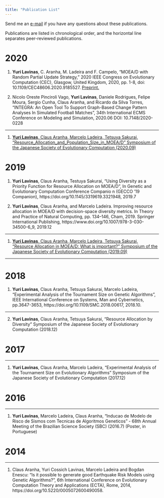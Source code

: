 ```yaml
---
title: "Publication List"
---
```


Send me an [e-mail](mailto:lavinas.yuri.xp@alumni.tsukuba.ac.jp) if you have any questions about these publications.

Publications are listed in chronological order, and the horizontal line separates peer-reviewed publications.

# 2020
1. **Yuri Lavinas**, C. Aranha, M. Ladeira and F. Campelo, "MOEA/D with Random Partial Update Strategy," 2020 IEEE Congress on Evolutionary Computation (CEC), Glasgow, United Kingdom, 2020, pp. 1-8, doi: 10.1109/CEC48606.2020.9185527. [Preprint.](https://arxiv.org/abs/2001.06980)

2. Nicolo Oreste Pinciroli Vago, **Yuri Lavinas**, Daniele Rodrigues, Felipe Moura, Sergio Cunha, Claus Aranha, and Ricardo da Silva Torres, "INTEGRA: An Open Tool To Support Graph-Based Change Pattern Analyses In Simulated Football Matches", 34th International ECMS Conference on Modeling and Simulation, 2020.06 DOI: 10.7148/2020-0228

-----

1. [**Yuri Lavinas**, Claus Aranha, Marcelo Ladeira, Tetsuya Sakurai, "Resource_Allocation_and_Population_Size_in_MOEA/D" Symposium of the Japanese Society of Evolutionary Computation (2020.09)](papers/Resource_Allocation_and_Population_Size_in_MOEA/D.pdf)


# 2019
1. **Yuri Lavinas**, Claus Aranha, Testuya Sakurai, "Using Diversity as a Priority Function for Resource Allocation on MOEA/D", In Genetic and Evolutionary Computation Conference Companio n (GECCO '19 Companion), https://doi.org/10.1145/3319619.3321948, 2019.7

2. **Yuri Lavinas**, Claus Aranha, and Marcelo Ladeira. Improving resource allocation in MOEA/D with decision-space diversity metrics. In Theory and Practice of Natural Computing, pp. 134–146, Cham, 2019. Springer International Publishing, https://www.doi.org/10.1007/978-3-030-34500-6_9, 2019.12

-----

1. [**Yuri Lavinas**, Claus Aranha, Marcelo Ladeira, Tetsuya Sakurai, "Resource Allocation in MOEA/D: What is important?" Symposium of the Japanese Society of Evolutionary Computation (2019.09)](papers/what_is_important_in_ResourceAllocation.pdf)


-----

# 2018

1. **Yuri Lavinas**, Claus Aranha, Tetsuya Sakurai, Marcelo Ladeira, "Experimental Analysis of the Tournament Size on Genetic Algorithms", IEEE International Conference on Systems, Man and Cybernetics, pp.3647-3653, https://doi.org/10.1109/SMC.2018.00617, 2018.10.

-----

2. **Yuri Lavinas**, Claus Aranha, Tetsuya Sakurai, "Resource Allocation by Diversity" Symposium of the Japanese Society of Evolutionary Computation (2018.12)


# 2017

-----

1. **Yuri Lavinas**, Claus Aranha, Marcelo Ladeira, "Experimental Analysis of the Tournament Size on Evolutionary Algorithms" Symposium of the Japanese Society of Evolutionary Computation (2017.12)

# 2016

-----

1. **Yuri Lavinas**, Marcelo Ladeira, Claus Aranha, "Inducao de Modelo de Risco de Sismos com Tecnicas de Algoritmos Geneticos" - 68th Annual Meeting of the Brazilian Science Society (SBC) (2016.7) (Poster, in Portuguese)

# 2014

-----

1. Claus Aranha, Yuri Cossich Lavinas, Marcelo Ladeira and Bogdan Enescu: "Is it possible to generate good Earthquake Risk Models using Genetic Algorithms?", 6th International Conference on Evolutionary Computation Theory and Applications (ECTA), Rome,  2014, https://doi.org/10.5220/0005072600490058.

